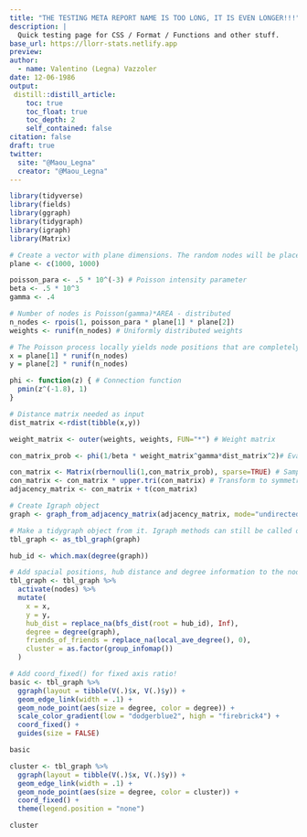 ```yaml
---
title: "THE TESTING META REPORT NAME IS TOO LONG, IT IS EVEN LONGER!!!"
description: |
  Quick testing page for CSS / Format / Functions and other stuff.
base_url: https://llorr-stats.netlify.app
preview:   
author:
  - name: Valentino (Legna) Vazzoler
date: 12-06-1986
output:
 distill::distill_article:
    toc: true
    toc_float: true
    toc_depth: 2
    self_contained: false
citation: false
draft: true
twitter:
  site: "@Maou_Legna"
  creator: "@Maou_Legna"
---
```


```r
library(tidyverse)
library(fields)
library(ggraph)
library(tidygraph)
library(igraph)
library(Matrix)

# Create a vector with plane dimensions. The random nodes will be placed on the plane.
plane <- c(1000, 1000)

poisson_para <- .5 * 10^(-3) # Poisson intensity parameter
beta <- .5 * 10^3
gamma <- .4

# Number of nodes is Poisson(gamma)*AREA - distributed
n_nodes <- rpois(1, poisson_para * plane[1] * plane[2])
weights <- runif(n_nodes) # Uniformly distributed weights

# The Poisson process locally yields node positions that are completely random.
x = plane[1] * runif(n_nodes)
y = plane[2] * runif(n_nodes)

phi <- function(z) { # Connection function
  pmin(z^(-1.8), 1)
} 
```

```r
# Distance matrix needed as input
dist_matrix <-rdist(tibble(x,y))

weight_matrix <- outer(weights, weights, FUN="*") # Weight matrix

con_matrix_prob <- phi(1/beta * weight_matrix^gamma*dist_matrix^2)# Evaluation

con_matrix <- Matrix(rbernoulli(1,con_matrix_prob), sparse=TRUE) # Sampling
con_matrix <- con_matrix * upper.tri(con_matrix) # Transform to symmetric matrix
adjacency_matrix <- con_matrix + t(con_matrix)
```


```r
# Create Igraph object
graph <- graph_from_adjacency_matrix(adjacency_matrix, mode="undirected")

# Make a tidygraph object from it. Igraph methods can still be called on it.
tbl_graph <- as_tbl_graph(graph)

hub_id <- which.max(degree(graph))

# Add spacial positions, hub distance and degree information to the nodes.
tbl_graph <- tbl_graph %>%
  activate(nodes) %>%
  mutate(
    x = x,
    y = y,
    hub_dist = replace_na(bfs_dist(root = hub_id), Inf),
    degree = degree(graph),
    friends_of_friends = replace_na(local_ave_degree(), 0),
    cluster = as.factor(group_infomap())
  )
```

```r
# Add coord_fixed() for fixed axis ratio!
basic <- tbl_graph %>%
  ggraph(layout = tibble(V(.)$x, V(.)$y)) +
  geom_edge_link(width = .1) +
  geom_node_point(aes(size = degree, color = degree)) +
  scale_color_gradient(low = "dodgerblue2", high = "firebrick4") +
  coord_fixed() +
  guides(size = FALSE)

basic
```
```r
cluster <- tbl_graph %>%
  ggraph(layout = tibble(V(.)$x, V(.)$y)) +
  geom_edge_link(width = .1) +
  geom_node_point(aes(size = degree, color = cluster)) +
  coord_fixed() +
  theme(legend.position = "none")

cluster
```


